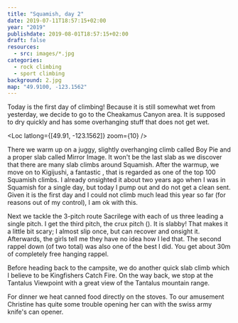 ```yaml
---
title: "Squamish, day 2"
date: 2019-07-11T18:57:15+02:00
year: "2019"
publishdate: 2019-08-01T18:57:15+02:00
draft: false
resources:
  - src: images/*.jpg
categories:
  - rock climbing
  - sport climbing
background: 2.jpg
map: "49.9100, -123.1562"
---
```


Today is the first day of climbing! Because it is still somewhat wet from
yesterday, we decide to go to the Cheakamus Canyon area. It is supposed to dry
quickly and has some overhanging stuff that does not get wet.

<!--more-->

<Loc latlong={[49.91, -123.1562]} zoom={10} />

<Rimg src="1.jpg" caption="Warm up on Boy Pie (5.8)" />

There we warm up on a juggy, slightly overhanging climb called Boy Pie and
a proper slab called Mirror Image. It won't be the last slab as we discover that
there are many slab climbs around Squamish. After the warmup, we move on to
Kigijushi, a fantastic <Grade system="YDS" value="5.10c" />, that is regarded as one of the top 100 Squamish
climbs. I already onsighted it about two years ago when I was in Squamish for
a single day, but today I pump out and do not get a clean sent. Given it is the
first day and I could not climb much lead this year so far (for reasons out of my
control), I am ok with this.

<Rimg
  src="5.jpg"
  caption="The left line (with climber at the top) is Kigijushi (5.10c). The big roof is the Big Show with some of the hardest routes in Squamish (5.13 upwards)."
/>

Next we tackle the 3-pitch route Sacrilege with each of us three leading a
single pitch. I get the third pitch, the crux pitch (<Grade system="YDS" value="5.10a" />). It is slabby!
That makes it a little bit scary; I almost slip once, but can recover and
onsight it. Afterwards, the girls tell me they have no idea how I led that. The
second rappel down (of two total) was also one of the best I did. You get about
30m of completely free hanging rappel.

<Rimg src="2.jpg" caption="Pitch 2 of Sacrilege" />

<Gallery>
  <Rimg src="3.jpg" caption="30m of free hanging rappel" />
  <Rimg src="4.jpg" alt="Rappel" />
  <Rimg src="6.jpg" alt="Rappel" />
</Gallery>

Before heading back to the campsite, we do another quick <Grade system="YDS" value="5.8" /> slab climb which
I believe to be Kingfishers Catch Fire. On the way back, we stop at the Tantalus
Viewpoint with a great view of the Tantalus mountain range.

<Rimg src="7.jpg" caption="The Tantalus mountain range" />

For dinner we heat canned food directly on the stoves. To our amusement
Christine has quite some trouble opening her can with the swiss army knife's can
opener.

<Rimg src="8.jpg" caption="Learning how to open a can" />

<Nextday />
